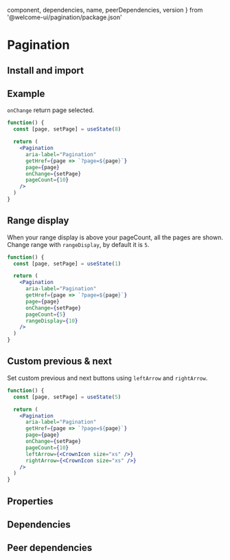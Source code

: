 
  component,
  dependencies,
  name,
  peerDependencies,
  version
} from '@welcome-ui/pagination/package.json'

# Pagination

<tagversion version={version} name={name} />

## Install and import

<usage component={component} name={name} peerDependencies={peerDependencies} />

## Example

`onChange` return page selected.

```jsx
function() {
  const [page, setPage] = useState(8)

  return (
    <Pagination
      aria-label="Pagination"
      getHref={page => `?page=${page}`}
      page={page}
      onChange={setPage}
      pageCount={10}
    />
  )
}
```

## Range display

When your range display is above your pageCount, all the pages are shown.<br />Change range with `rangeDisplay`, by default it is `5`.

```jsx
function() {
  const [page, setPage] = useState(1)

  return (
    <Pagination
      aria-label="Pagination"
      getHref={page => `?page=${page}`}
      page={page}
      onChange={setPage}
      pageCount={5}
      rangeDisplay={10}
    />
  )
}
```

## Custom previous & next

Set custom previous and next buttons using `leftArrow` and `rightArrow`.

```jsx
function() {
  const [page, setPage] = useState(5)

  return (
    <Pagination
      aria-label="Pagination"
      getHref={page => `?page=${page}`}
      page={page}
      onChange={setPage}
      pageCount={10}
      leftArrow={<CrownIcon size="xs" />}
      rightArrow={<CrownIcon size="xs" />}
    />
  )
}
```

## Properties

<props propTypes={props.propTypes.Pagination} />

## Dependencies

<dependencies dependencies={dependencies} />

## Peer dependencies

<dependencies dependencies={peerDependencies} />
